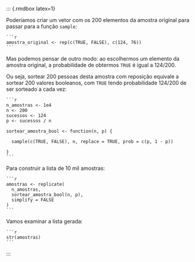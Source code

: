 
   ::: {.rmdbox latex=1}
   
   Poderíamos criar um vetor com os $200$ elementos da amostra original para passar para a função `sample`:
   
    ```r
    amostra_original <- rep(c(TRUE, FALSE), c(124, 76))
    ```
   
   Mas podemos pensar de outro modo: ao escolhermos [um elemento]{.hl} da amostra original, a probabilidade de obtermos `TRUE` é igual a $124/200$.
   
   Ou seja, sortear $200$ pessoas desta amostra [com reposição]{.hl} equivale a sortear $200$ valores booleanos, com `TRUE` tendo probabilidade $124/200$ de ser sorteado a cada vez:
   
    ```r
    n_amostras <- 1e4
    n <- 200
    sucessos <- 124
    p <- sucessos / n
    
    sortear_amostra_bool <- function(n, p) {
      
      sample(c(TRUE, FALSE), n, replace = TRUE, prob = c(p, 1 - p))
      
    }
    ```
   
   Para construir a lista de $10$ mil amostras:
   
    ```r
    amostras <- replicate(
      n_amostras, 
      sortear_amostra_bool(n, p),
      simplify = FALSE
    )
    ```

   Vamos examinar a lista gerada:
   
    ```r
    str(amostras)
    ```

   
   :::
